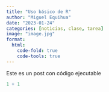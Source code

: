 ```yaml
---
title: "Uso básico de R"
author: "Miguel Equihua"
date: "2023-01-24"
categories: [noticias, clase, tarea]
image: "image.jpg"
format:
  html:
    code-fold: true
    code-tools: true
---
```


Este es un post con código ejecutable

```r
1 + 1
```
